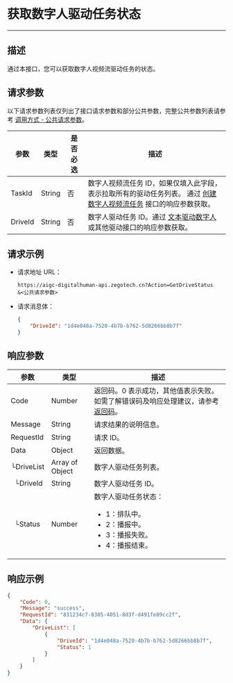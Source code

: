 # 获取数字人驱动任务状态

---

##  描述

通过本接口，您可以获取数字人视频流驱动任务的状态。


<PostPrototype link="https://aigc-digitalhuman-api.zegotech.cn?Action=GetDriveStatus" />

## 请求参数

以下请求参数列表仅列出了接口请求参数和部分公共参数，完整公共参数列表请参考 [调用方式 - 公共请求参数](./../accessing-server-apis.mdx#公共请求参数)。

| 参数               | 类型   | 是否必选 | 描述             |
|------------------|------|------|-------------------------|
| TaskId      | String | 否    | 数字人视频流任务 ID，如果仅填入此字段，表示拉取所有的驱动任务列表。 通过 [创建数字人视频流任务](./Create%20Digital%20Human%20Stream%20Task.mdx) 接口的响应参数获取。    |
| DriveId      | String | 否    | 数字人驱动任务 ID。通过 [文本驱动数字人](./Drive%20By%20Text.mdx) 或其他驱动接口的响应参数获取。    |

## 请求示例

- 请求地址 URL：

    ```https
    https://aigc-digitalhuman-api.zegotech.cn?Action=GetDriveStatus
    &<公共请求参数>
    ```

- 请求消息体：

    ```json
    {
        "DriveId": "1d4e048a-7520-4b7b-b762-5d8266bb8b7f"
    }
    ```

## 响应参数

| 参数 | 类型 | 描述 |
|------|------|------|
| Code | Number | 返回码。0 表示成功，其他值表示失败。如需了解错误码及响应处理建议，请参考 [返回码](./../return-codes.mdx)。 |
| Message | String | 请求结果的说明信息。 |
| RequestId | String | 请求 ID。 |
| Data | Object | 返回数据。 |
| └DriveList | Array of Object | 数字人驱动任务列表。 |
| &nbsp;&nbsp;└DriveId      | String       | 数字人驱动任务 ID。 |
| &nbsp;&nbsp;└Status      | Number       | 数字人驱动任务状态：<ul><li>1：排队中。</li><li>2：播报中。</li><li>3：播报失败。</li><li>4：播报结束。</li></ul> |


## 响应示例

```json
{
    "Code": 0,
    "Message": "success",
    "RequestId": "831234c7-8385-4051-8d3f-d491fe89cc2f",
    "Data": {
        "DriveList": [
            {
                "DriveId": "1d4e048a-7520-4b7b-b762-5d8266bb8b7f",
                "Status": 1
            }
        ]
    }
}
```